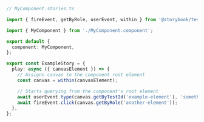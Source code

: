 ```ts
// MyComponent.stories.ts

import { fireEvent, getByRole, userEvent, within } from '@storybook/testing-library'

import { MyComponent } from './MyComponent.component';

export default {
  component: MyComponent,
};

export const ExampleStory = {
  play: async ({ canvasElement }) => {
    // Assigns canvas to the component root element
    const canvas = within(canvasElement);

    // Starts querying from the component's root element
    await userEvent.type(canvas.getByTestId('example-element'), 'something');
    await fireEvent.click(canvas.getByRole('another-element'));
  },
};
```